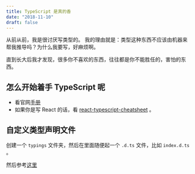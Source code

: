 ```yaml
---
title: TypeScript 是真的香
date: "2018-11-10"
draft: false
---
```


从前从前，我是很讨厌写类型的。
我的理由就是：类型这种东西不应该由机器来帮我推导吗？为什么我要写，好麻烦啊。

直到长大后我才发现，很多你不喜欢的东西，往往都是你不能胜任的，害怕的东西。

## 怎么开始着手 TypeScript 呢

* 看官网[手册](https://www.typescriptlang.org/docs/handbook/basic-types.html)
* 如果你是写 React 的话，看 [react-typescript-cheatsheet](https://github.com/sw-yx/react-typescript-cheatsheet) 。

## 自定义类型声明文件

创建一个 `typings` 文件夹，然后在里面随便起一个 `.d.ts` 文件，比如 `index.d.ts` 。

然后参考[这里](https://www.typescriptlang.org/docs/handbook/declaration-files/by-example.html#global-variables)
